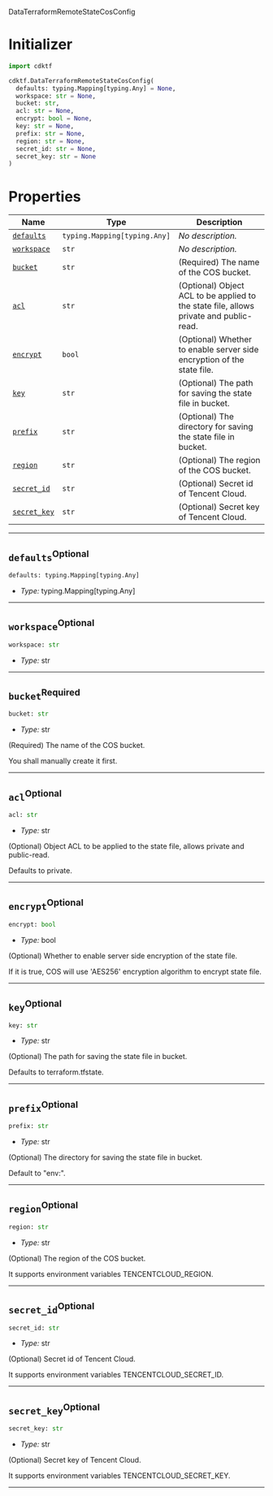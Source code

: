  DataTerraformRemoteStateCosConfig <a name="DataTerraformRemoteStateCosConfig" id="cdktf.DataTerraformRemoteStateCosConfig"></a>

# Initializer <a name="Initializer" id="cdktf.DataTerraformRemoteStateCosConfig.Initializer"></a>

```python
import cdktf

cdktf.DataTerraformRemoteStateCosConfig(
  defaults: typing.Mapping[typing.Any] = None,
  workspace: str = None,
  bucket: str,
  acl: str = None,
  encrypt: bool = None,
  key: str = None,
  prefix: str = None,
  region: str = None,
  secret_id: str = None,
  secret_key: str = None
)
```

# Properties <a name="Properties" id="Properties"></a>

| **Name** | **Type** | **Description** |
| --- | --- | --- |
| <code><a href="#cdktf.DataTerraformRemoteStateCosConfig.property.defaults">defaults</a></code> | <code>typing.Mapping[typing.Any]</code> | *No description.* |
| <code><a href="#cdktf.DataTerraformRemoteStateCosConfig.property.workspace">workspace</a></code> | <code>str</code> | *No description.* |
| <code><a href="#cdktf.DataTerraformRemoteStateCosConfig.property.bucket">bucket</a></code> | <code>str</code> | (Required) The name of the COS bucket. |
| <code><a href="#cdktf.DataTerraformRemoteStateCosConfig.property.acl">acl</a></code> | <code>str</code> | (Optional) Object ACL to be applied to the state file, allows private and public-read. |
| <code><a href="#cdktf.DataTerraformRemoteStateCosConfig.property.encrypt">encrypt</a></code> | <code>bool</code> | (Optional) Whether to enable server side encryption of the state file. |
| <code><a href="#cdktf.DataTerraformRemoteStateCosConfig.property.key">key</a></code> | <code>str</code> | (Optional) The path for saving the state file in bucket. |
| <code><a href="#cdktf.DataTerraformRemoteStateCosConfig.property.prefix">prefix</a></code> | <code>str</code> | (Optional) The directory for saving the state file in bucket. |
| <code><a href="#cdktf.DataTerraformRemoteStateCosConfig.property.region">region</a></code> | <code>str</code> | (Optional) The region of the COS bucket. |
| <code><a href="#cdktf.DataTerraformRemoteStateCosConfig.property.secretId">secret_id</a></code> | <code>str</code> | (Optional) Secret id of Tencent Cloud. |
| <code><a href="#cdktf.DataTerraformRemoteStateCosConfig.property.secretKey">secret_key</a></code> | <code>str</code> | (Optional) Secret key of Tencent Cloud. |

---

## `defaults`<sup>Optional</sup> <a name="defaults" id="cdktf.DataTerraformRemoteStateCosConfig.property.defaults"></a>

```python
defaults: typing.Mapping[typing.Any]
```

- *Type:* typing.Mapping[typing.Any]

---

## `workspace`<sup>Optional</sup> <a name="workspace" id="cdktf.DataTerraformRemoteStateCosConfig.property.workspace"></a>

```python
workspace: str
```

- *Type:* str

---

## `bucket`<sup>Required</sup> <a name="bucket" id="cdktf.DataTerraformRemoteStateCosConfig.property.bucket"></a>

```python
bucket: str
```

- *Type:* str

(Required) The name of the COS bucket.

You shall manually create it first.

---

## `acl`<sup>Optional</sup> <a name="acl" id="cdktf.DataTerraformRemoteStateCosConfig.property.acl"></a>

```python
acl: str
```

- *Type:* str

(Optional) Object ACL to be applied to the state file, allows private and public-read.

Defaults to private.

---

## `encrypt`<sup>Optional</sup> <a name="encrypt" id="cdktf.DataTerraformRemoteStateCosConfig.property.encrypt"></a>

```python
encrypt: bool
```

- *Type:* bool

(Optional) Whether to enable server side encryption of the state file.

If it is true, COS will use 'AES256' encryption algorithm to encrypt state file.

---

## `key`<sup>Optional</sup> <a name="key" id="cdktf.DataTerraformRemoteStateCosConfig.property.key"></a>

```python
key: str
```

- *Type:* str

(Optional) The path for saving the state file in bucket.

Defaults to terraform.tfstate.

---

## `prefix`<sup>Optional</sup> <a name="prefix" id="cdktf.DataTerraformRemoteStateCosConfig.property.prefix"></a>

```python
prefix: str
```

- *Type:* str

(Optional) The directory for saving the state file in bucket.

Default to "env:".

---

## `region`<sup>Optional</sup> <a name="region" id="cdktf.DataTerraformRemoteStateCosConfig.property.region"></a>

```python
region: str
```

- *Type:* str

(Optional) The region of the COS bucket.

It supports environment variables TENCENTCLOUD_REGION.

---

## `secret_id`<sup>Optional</sup> <a name="secret_id" id="cdktf.DataTerraformRemoteStateCosConfig.property.secretId"></a>

```python
secret_id: str
```

- *Type:* str

(Optional) Secret id of Tencent Cloud.

It supports environment variables TENCENTCLOUD_SECRET_ID.

---

## `secret_key`<sup>Optional</sup> <a name="secret_key" id="cdktf.DataTerraformRemoteStateCosConfig.property.secretKey"></a>

```python
secret_key: str
```

- *Type:* str

(Optional) Secret key of Tencent Cloud.

It supports environment variables TENCENTCLOUD_SECRET_KEY.

---
